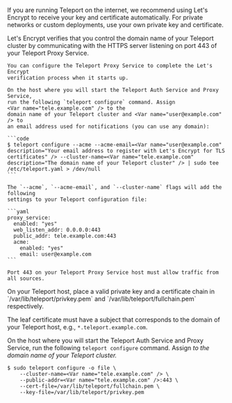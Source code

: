 If you are running Teleport on the internet, we recommend using Let's Encrypt to
receive your key and certificate automatically. For private networks or custom
deployments, use your own private key and certificate.
<Tabs>

  <TabItem label="Public internet deployment with Let's Encrypt">
    Let's Encrypt verifies that you control the domain name of your Teleport cluster
    by communicating with the HTTPS server listening on port 443 of your Teleport
    Proxy Service.

    You can configure the Teleport Proxy Service to complete the Let's Encrypt
    verification process when it starts up.

    On the host where you will start the Teleport Auth Service and Proxy Service,
    run the following `teleport configure` command. Assign 
    <Var name="tele.example.com" /> to the
    domain name of your Teleport cluster and <Var name="user@example.com" /> to
    an email address used for notifications (you can use any domain):

    ```code
    $ teleport configure --acme --acme-email=<Var name="user@example.com" description="Your email address to register with Let's Encrypt for TLS certificates" /> --cluster-name=<Var name="tele.example.com" description="The domain name of your Teleport cluster" /> | sudo tee /etc/teleport.yaml > /dev/null
    ```

    The `--acme`, `--acme-email`, and `--cluster-name` flags will add the following
    settings to your Teleport configuration file:

    ```yaml
    proxy_service:
      enabled: "yes"
      web_listen_addr: 0.0.0.0:443
      public_addr: tele.example.com:443
      acme:
        enabled: "yes"
        email: user@example.com
    ```

    Port 443 on your Teleport Proxy Service host must allow traffic from all sources.
  </TabItem>

  <TabItem label="Private network deployment">
  On your Teleport host, place a valid private key and a certificate chain in `/var/lib/teleport/privkey.pem`
  and `/var/lib/teleport/fullchain.pem` respectively.

  The leaf certificate must have a subject that corresponds to the domain of your Teleport host, e.g., `*.teleport.example.com`.

  On the host where you will start the Teleport Auth Service and Proxy Service,
  run the following `teleport configure` command. Assign <Var
  name="tele.example.com" /> to the domain name of your Teleport cluster.

  ```code
  $ sudo teleport configure -o file \
      --cluster-name=<Var name="tele.example.com" /> \
      --public-addr=<Var name="tele.example.com" />:443 \
      --cert-file=/var/lib/teleport/fullchain.pem \
      --key-file=/var/lib/teleport/privkey.pem
  ```
  </TabItem>

</Tabs>

